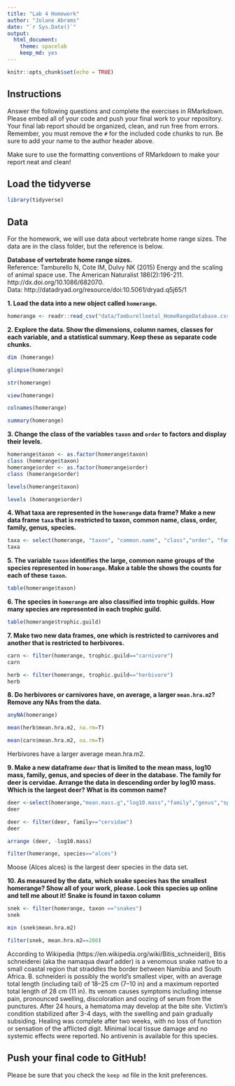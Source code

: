 ```yaml
---
title: "Lab 4 Homework"
author: "Jolane Abrams"
date: "`r Sys.Date()`"
output:
  html_document: 
    theme: spacelab
    keep_md: yes
---
```


```r
knitr::opts_chunk$set(echo = TRUE)
```

## Instructions
Answer the following questions and complete the exercises in RMarkdown. Please embed all of your code and push your final work to your repository. Your final lab report should be organized, clean, and run free from errors. Remember, you must remove the `#` for the included code chunks to run. Be sure to add your name to the author header above.  

Make sure to use the formatting conventions of RMarkdown to make your report neat and clean!  

## Load the tidyverse
```r
library(tidyverse)
```

## Data
For the homework, we will use data about vertebrate home range sizes. The data are in the class folder, but the reference is below.  

**Database of vertebrate home range sizes.**  
Reference: Tamburello N, Cote IM, Dulvy NK (2015) Energy and the scaling of animal space use. The American Naturalist 186(2):196-211. http://dx.doi.org/10.1086/682070.  
Data: http://datadryad.org/resource/doi:10.5061/dryad.q5j65/1  

**1. Load the data into a new object called `homerange`.**
```r
homerange <- readr::read_csv("data/Tamburelloetal_HomeRangeDatabase.csv")
```


**2. Explore the data. Show the dimensions, column names, classes for each variable, and a statistical summary. Keep these as separate code chunks.** 
```r
dim (homerange)
```

```r
glimpse(homerange)
```
```r
str(homerange)
```


```r
view(homerange)
```


```r
colnames(homerange)
```
```r
summary(homerange)
```


**3. Change the class of the variables `taxon` and `order` to factors and display their levels.**  
```r
homerange$taxon <- as.factor(homerange$taxon)
class (homerange$taxon)
homerange$order <- as.factor(homerange$order)
class (homerange$order)
```
```r
levels(homerange$taxon)
```
```r
levels (homerange$order)
```



**4. What taxa are represented in the `homerange` data frame? Make a new data frame `taxa` that is restricted to taxon, common name, class, order, family, genus, species.**  

```r
taxa <- select(homerange, "taxon", "common.name", "class","order", "family", "genus", "species")
taxa
```

**5. The variable `taxon` identifies the large, common name groups of the species represented in `homerange`. Make a table the shows the counts for each of these `taxon`.** 

```r
table(homerange$taxon)
```



**6. The species in `homerange` are also classified into trophic guilds. How many species are represented in each trophic guild.**  

```r
table(homerange$trophic.guild)
```


**7. Make two new data frames, one which is restricted to carnivores and another that is restricted to herbivores.**  
```r
carn <- filter(homerange, trophic.guild=="carnivore")
carn
```
```r
herb <- filter(homerange, trophic.guild=="herbivore")
herb
```

**8. Do herbivores or carnivores have, on average, a larger `mean.hra.m2`? Remove any NAs from the data.**  
```r
anyNA(homerange)
```
```r
mean(herb$mean.hra.m2, na.rm=T)
```
```r
mean(carn$mean.hra.m2, na.rm=T)
```
Herbivores have a larger average mean.hra.m2.


**9. Make a new dataframe `deer` that is limited to the mean mass, log10 mass, family, genus, and species of deer in the database. The family for deer is cervidae. Arrange the data in descending order by log10 mass. Which is the largest deer? What is its common name?**  

```r
deer <-select(homerange,"mean.mass.g","log10.mass","family","genus","species")
deer
```
```r
deer <- filter(deer, family=="cervidae")
deer
```

```r
arrange (deer, -log10.mass)
```
```r
filter(homerange, species=="alces")
```
Moose (Alces alces) is the largest deer species in the data set.

**10. As measured by the data, which snake species has the smallest homerange? Show all of your work, please. Look this species up online and tell me about it!** **Snake is found in taxon column**    

```r
snek <- filter(homerange, taxon =="snakes")
snek
```
```r
min (snek$mean.hra.m2)
```
```r
filter(snek, mean.hra.m2==200)
```
According to Wikipedia (https://en.wikipedia.org/wiki/Bitis_schneideri), Bitis schneiderei (aka the namaqua dwarf adder) is a venomous snake native to a small coastal region that straddles the border between Namibia and South Africa. B. schneideri is possibly the world's smallest viper, with an average total length (including tail) of 18–25 cm (7–10 in) and a maximum reported total length of 28 cm (11 in). Its venom causes symptoms including intense pain, pronounced swelling, discoloration and oozing of serum from the punctures. After 24 hours, a hematoma may develop at the bite site. Victim's condition stabilized after 3-4 days, with the swelling and pain gradually subsiding. Healing was complete after two weeks, with no loss of function or sensation of the afflicted digit. Minimal local tissue damage and no systemic effects were reported. No antivenin is available for this species.




## Push your final code to GitHub!
Please be sure that you check the `keep md` file in the knit preferences.   